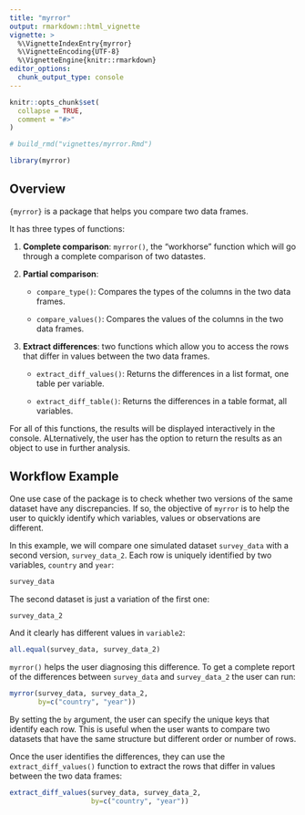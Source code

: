 ```yaml
---
title: "myrror"
output: rmarkdown::html_vignette
vignette: >
  %\VignetteIndexEntry{myrror}
  %\VignetteEncoding{UTF-8}
  %\VignetteEngine{knitr::rmarkdown}
editor_options: 
  chunk_output_type: console
---
```


```r
knitr::opts_chunk$set(
  collapse = TRUE,
  comment = "#>"
)

# build_rmd("vignettes/myrror.Rmd")
```

```r
library(myrror)
```

## Overview

`{myrror}` is a package that helps you compare two data frames.

It has three types of functions:

1.  **Complete comparison**: `myrror()`, the "workhorse" function which will go through a complete comparison of two datastes.

2.  **Partial comparison**:

    -   `compare_type()`: Compares the types of the columns in the two data frames.

    -   `compare_values()`: Compares the values of the columns in the two data frames.

3.  **Extract differences**: two functions which allow you to access the rows that differ in values between the two data frames.

    -   `extract_diff_values()`: Returns the differences in a list format, one table per variable.

    -   `extract_diff_table()`: Returns the differences in a table format, all variables.

For all of this functions, the results will be displayed interactively in the console. ALternatively, the user has the option to return the results as an object to use in further analysis.

## Workflow Example

One use case of the package is to check whether two versions of the same dataset have any discrepancies. If so, the objective of `myrror` is to help the user to quickly identify which variables, values or observations are different.

In this example, we will compare one simulated dataset `survey_data` with a second version,
`survey_data_2`. Each row is uniquely identified by two variables, `country` and `year`:

```r
survey_data
```

The second dataset is just a variation of the first one:
```r
survey_data_2
```

And it clearly has different values in `variable2`:
```r
all.equal(survey_data, survey_data_2)
```

`myrror()` helps the user diagnosing this difference. To get a complete report of the differences between `survey_data` and `survey_data_2` the user can run:

```r
myrror(survey_data, survey_data_2, 
       by=c("country", "year")) 
```

By setting the `by` argument, the user can specify the unique keys that identify each row. This is useful when the user wants to compare two datasets that have the same structure but different order or number of rows.

Once the user identifies the differences, they can use the `extract_diff_values()` function to extract the rows that differ in values between the two data frames:

```r
extract_diff_values(survey_data, survey_data_2, 
                    by=c("country", "year"))
```

